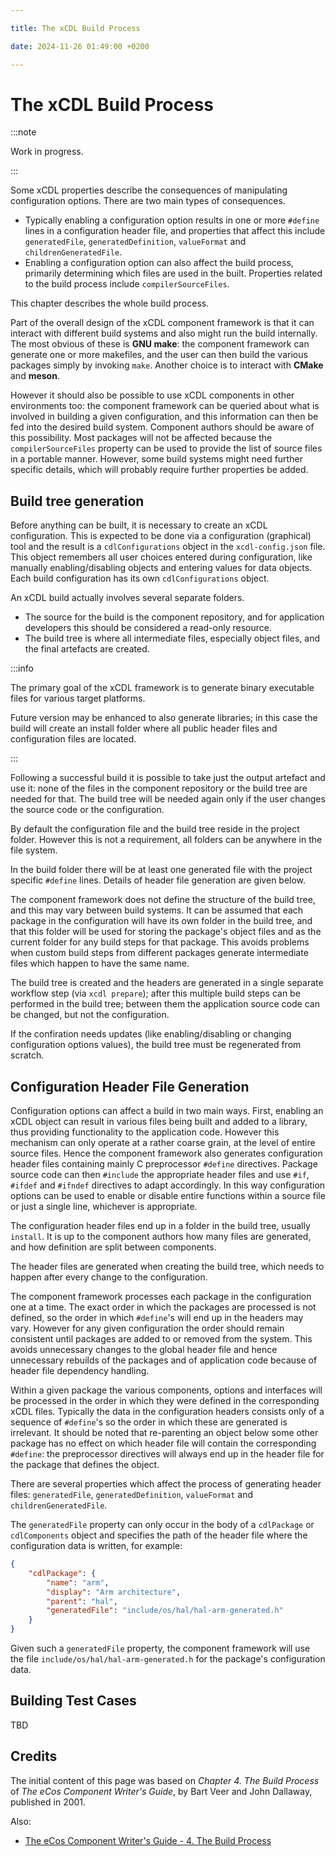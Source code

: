 ```yaml
---

title: The xCDL Build Process

date: 2024-11-26 01:49:00 +0200

---
```


# The xCDL Build Process

:::note

Work in progress.

:::

Some xCDL properties describe the consequences of manipulating configuration options. There are two main types of consequences.

- Typically enabling a configuration option results in one or more `#define` lines in a configuration header file, and properties that affect this include `generatedFile`, `generatedDefinition`, `valueFormat` and `childrenGeneratedFile`.
- Enabling a configuration option can also affect the build process, primarily determining which files are used in the built. Properties related to the build process include `compilerSourceFiles`.

This chapter describes the whole build process.

Part of the overall design of the xCDL component framework is that it can interact with different build systems and also might run the build internally. The most obvious of these is **GNU make**: the component framework can generate one or more makefiles, and the user can then build the various packages simply by invoking `make`. Another choice is to interact with **CMake** and **meson**.

However it should also be possible to use xCDL components in other environments too: the component framework can be queried about what is involved in building a given configuration, and this information can then be fed into the desired build system. Component authors should be aware of this possibility. Most packages will not be affected because the `compilerSourceFiles` property can be used to provide the list of source files in a portable manner. However, some build systems might need further specific details, which will probably require further properties be added.

## Build tree generation

Before anything can be built, it is necessary to create an xCDL configuration. This is expected to be done via a configuration (graphical) tool and the result is a `cdlConfigurations` object in the `xcdl-config.json` file. This object remembers all user choices entered during configuration, like manually enabling/disabling objects and entering values for data objects. Each build configuration has its own `cdlConfigurations` object.

An xCDL build actually involves several separate folders.

- The source for the build is the component repository, and for application developers this should be considered a read-only resource.
- The build tree is where all intermediate files, especially object files, and the final artefacts are created.

:::info

The primary goal of the xCDL framework is to generate binary executable files for various target platforms.

Future version may be enhanced to also generate libraries; in this case the build will create an install folder where all public header files and configuration files are located.

:::

Following a successful build it is possible to take just the output artefact and use it: none of the files in the component repository or the build tree are needed for that. The build tree will be needed again only if the user changes the source code or the configuration.

By default the configuration file and the build tree reside in the project folder. However this is not a requirement, all folders can be anywhere in the file system.

In the build folder there will be at least one generated file with the project specific `#define` lines.
Details of header file generation are given below.

The component framework does not define the structure of the build tree, and this may vary between build systems. It can be assumed that each package in the configuration will have its own folder in the build tree, and that this folder will be used for storing the package's object files and as the current folder for any build steps for that package. This avoids problems when custom build steps from different packages generate intermediate files which happen to have the same name.

The build tree is created and the headers are generated in a single separate workflow step (via `xcdl prepare`); after this multiple build steps can be performed in the build tree; between them the application source code can be changed, but not the configuration.

If the confiration needs updates (like enabling/disabling or changing configuration options values), the build tree must be regenerated from scratch.

## Configuration Header File Generation

Configuration options can affect a build in two main ways. First, enabling an xCDL object can result in various files being built and added to a library, thus providing functionality to the application code. However this mechanism can only operate at a rather coarse grain, at the level of entire source files. Hence the component framework also generates configuration header files containing mainly C preprocessor `#define` directives. Package source code can then `#include` the appropriate header files and use `#if`, `#ifdef` and `#ifndef` directives to adapt accordingly. In this way configuration options can be used to enable or disable entire functions within a source file or just a single line, whichever is appropriate.

The configuration header files end up in a folder in the build tree, usually `install`. It is up to the component authors how many files are generated, and how definition are split between components.

The header files are generated when creating the build tree, which needs to happen after every change to the configuration.

The component framework processes each package in the configuration one at a time. The exact order in which the packages are processed is not defined, so the order in which `#define`'s will end up in the headers may vary. However for any given configuration the order should remain consistent until packages are added to or removed from the system. This avoids unnecessary changes to the global header file and hence unnecessary rebuilds of the packages and of application code because of header file dependency handling.

Within a given package the various components, options and interfaces will be processed in the order in which they were defined in the corresponding xCDL files. Typically the data in the configuration headers consists only of a sequence of `#define`'s so the order in which these are generated is irrelevant. It should be noted that re-parenting an object below some other package has no effect on which header file will contain the corresponding `#define`: the preprocessor directives will always end up in the header file for the package that defines the object.

There are several properties which affect the process of generating header files:
`generatedFile`, `generatedDefinition`, `valueFormat` and `childrenGeneratedFile`.

The `generatedFile` property can only occur in the body of a `cdlPackage` or `cdlComponents` object and specifies the path of the header file where the configuration data is written, for example:

```json
{
    "cdlPackage": {
        "name": "arm",
        "display": "Arm architecture",
        "parent": "hal",
        "generatedFile": "include/os/hal/hal-arm-generated.h"
    }
}
```

Given such a `generatedFile` property, the component framework will use the file `include/os/hal/hal-arm-generated.h` for the package's configuration data.

## Building Test Cases

TBD


## Credits

The initial content of this page was based on *Chapter 4. The Build Process* of *The eCos Component Writer's Guide*, by Bart Veer and John Dallaway, published in 2001.

Also:

- [The eCos Component Writer's Guide - 4. The Build Process](https://ecos.sourceware.org/docs-latest/cdl-guide/build.html)

